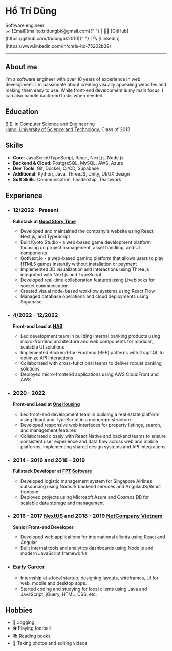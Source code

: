 
<div className="flex items-center gap-x-4 mt-10 mb-5">
  <div className="flex-shrink-0">
    <Avatar />
  </div>
  <div className="flex-grow">
    <h1 className="text-2xl font-bold">Hồ Trí Dũng</h1>
    <span className="text-gray-500">Software engineer</span>
  </div>
</div>

<div className="print:block hidden">
  <Contact />
</div>

<div className="block print:hidden">
  ✉️ [Email](mailto:tridungbk@gmail.com){" "}
  <span className="text-gray-300">|</span> 👨‍💻
  [GitHub](https://github.com/tridungbk2010){" "}
  <span className="text-gray-300">|</span> 🔍
  [LinkedIn](https://www.linkedin.com/in/chris-ho-75202b39)
</div>

<hr className="mt-2" />

## About me

I'm a software engineer with over 10 years of experience in web development. I'm passionate about creating visually appealing websites and making them easy to use. While front-end development is my main focus, I can also handle back-end tasks when needed.

## Education

B.E. in Computer Science and Engineering  
[Hanoi University of Science and Technology](https://hust.edu.vn), Class of 2013

## Skills

- **Core**: JavaScript/TypeScript, React, Next.js, Node.js
- **Backend & Cloud**: PostgreSQL, MySQL, AWS, Azure
- **Dev Tools**: Git, Docker, CI/CD, Supabase
- **Additional**: Python, Java, ThreeJS, Unity, UI/UX design
- **Soft Skills**: Communication, Leadership, Teamwork

## Experience

- ### 12/2022 - Present

  **Fullstack at [Good Story Time](https://goodstorytime.com/)**

  - Developed and maintained the company's website using React, Next.js, and TypeScript
  - Built Kyoto Studio - a web-based game development platform focusing on project management, asset handling, and UI components
  - GotNext.io - a web-based gaming platform that allows users to play HTML5 games instantly without installation or payment
  - Implemented 3D visualization and interactions using Three.js integrated with Next.js and TypeScript
  - Developed real-time collaboration features using Liveblocks for socket communication
  - Created visual node-based workflow systems using React Flow
  - Managed database operations and cloud deployments using Supabase

- ### 4/2022 - 12/2022

  **Front-end Lead at [NAB](https://www.nab.com.au/)**

  - Led development team in building internal banking products using micro-frontend architecture and web components for modular, scalable UI solutions
  - Implemented Backend-for-Frontend (BFF) patterns with GraphQL to optimize API interactions
  - Collaborated with cross-functional teams to deliver robust banking solutions
  - Deployed micro-frontend applications using AWS CloudFront and AWS

- ### 2020 - 2022

  **Front-end Lead at [OneHousing](https://onehousing.vn/)**

  - Led front-end development team in building a real estate platform using React and TypeScript in a monorepo structure
  - Developed responsive web interfaces for property listings, search, and management features
  - Collaborated closely with React Native and backend teams to ensure consistent user experience and data flow across web and mobile platforms, implementing shared design systems and API integrations

- ### 2014 - 2016 and 2018 - 2019

  **Fullstack Developer at [FPT Software](https://fptsoftware.com/)**

  - Developed logistic management system for Singapore Airlines outsourcing using NodeJS backend services and AngularJS/React frontend
  - Deployed projects using Microsoft Azure and Cosmos DB for scalable data storage and management

- ### 2016 - 2017 [NextUS](https://nexusfrontier.tech/) and 2018 - 2019 [NetCompany Vietnam](https://netcompany.com/vietnam/)

  **Senior Front-end Developer**

  - Developed web applications for international clients using React and Angular
  - Built internal tools and analytics dashboards using Node.js and modern JavaScript frameworks

- ### Early Career
  - Internship at a local startup, designing layouts, wireframes, UI for web, mobile and desktop apps.
  - Started coding and studying for local clients using Java and JavaScript, jQuery, HTML, CSS, etc.

## Hobbies

- 🏃 Jogging
- ⚽ Playing football
- 📚 Reading books
- 📸 Taking photos and editing videos
